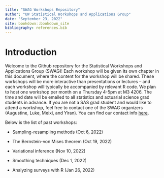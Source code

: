 ```yaml
--- 
title: "SWAG Workshops Repository"
author: "UW Statistical Workshops and Applications Group"
date: "September 23, 2022"
site: bookdown::bookdown_site
bibliography: references.bib 
---
```


# Introduction

Welcome to the Github repository for the Statistical Workshops and Applications Group (SWAG)! Each workshop will be given its own chapter in this document, where the content for the workshop will be shared. These workshops will be more interactive than presentations or lectures -- and each workshop will typically be accompanied by relevant R code. We plan to host one workshop per month on a Thursday 4-5pm at M3 4206. The time and date will be emailed to all statistics and actuarial science grad students in advance. If you are not a SAS grad student and would like to attend a workshop, feel free to contact one of the SWAG organizers (Augustine, Luke, Meixi, and Yiran). You can find our contact info [here](https://uwaterloo.ca/statistics-and-actuarial-science/about/people/group/58).

Below is the list of past workshops:

- Sampling-resampling methods (Oct 6, 2022)

- The Bernstein-von Mises theorem (Oct 19, 2022)

- Variational inference (Nov 10, 2022)

- Smoothing techniques (Dec 1, 2022)

- Analyzing surveys with R (Jan 26, 2022)


